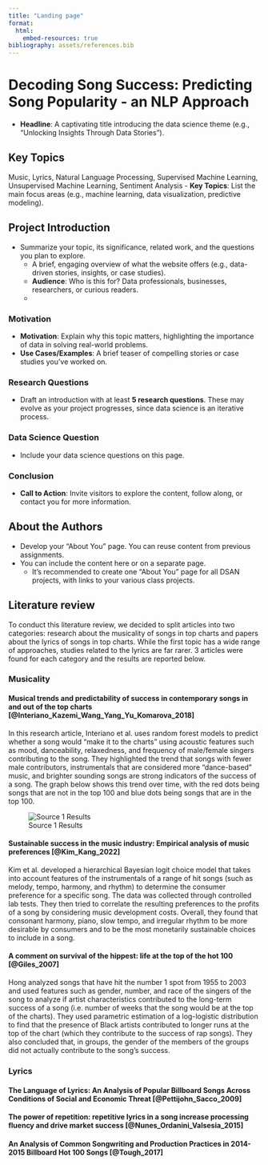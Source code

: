 ```yaml
---
title: "Landing page"
format: 
  html: 
    embed-resources: true
bibliography: assets/references.bib 
---
```

# Decoding Song Success: Predicting Song Popularity - an NLP Approach
   - **Headline**: A captivating title introducing the data science theme (e.g., "Unlocking Insights Through Data Stories").

## Key Topics
Music, Lyrics, Natural Language Processing, Supervised Machine Learning, Unsupervised Machine Learning, Sentiment Analysis
- **Key Topics**: List the main focus areas (e.g., machine learning, data visualization, predictive modeling).

## Project Introduction
- Summarize your topic, its significance, related work, and the questions you plan to explore.
   - A brief, engaging overview of what the website offers (e.g., data-driven stories, insights, or case studies).
   - **Audience**: Who is this for? Data professionals, businesses, researchers, or curious readers.
   - 

### Motivation
- **Motivation**: Explain why this topic matters, highlighting the importance of data in solving real-world problems.
- **Use Cases/Examples**: A brief teaser of compelling stories or case studies you’ve worked on.

### Research Questions
- Draft an introduction with at least **5 research questions**. These may evolve as your project progresses, since data science is an iterative process.

### Data Science Question
- Include your data science questions on this page.

### Conclusion
- **Call to Action**: Invite visitors to explore the content, follow along, or contact you for more information.

## About the Authors  

- Develop your "About You" page. You can reuse content from previous assignments.
- You can include the content here or on a separate page.
   - It’s recommended to create one "About You" page for all DSAN projects, with links to your various class projects.

## Literature review

To conduct this literature review, we decided to split articles into two categories: research about the musicality of songs in top charts and papers about the lyrics of songs in top charts. While the first topic has a wide range of approaches, studies related to the lyrics are far rarer. 3 articles were found for each category and the results are reported below.

### Musicality

#### Musical trends and predictability of success in contemporary songs in and out of the top charts [@Interiano_Kazemi_Wang_Yang_Yu_Komarova_2018]

In this research article, Interiano et al. uses random forest models to predict whether a song would “make it to the charts” using acoustic features such as mood, danceability, relaxedness, and frequency of male/female singers contributing to the song. They highlighted the trend that songs with fewer male contributors, instrumentals that are considered more “dance-based” music, and brighter sounding songs are strong indicators of the success of a song. The graph below shows this trend over time, with the red dots being songs that are not in the top 100 and blue dots being songs that are in the top 100.

![Source 1 Results](assets/landing_img/source1_img.jpg)

#### Sustainable success in the music industry: Empirical analysis of music preferences [@Kim_Kang_2022]

Kim et al. developed a hierarchical Bayesian logit choice model that takes into account features of the instrumentals of a range of hit songs (such as melody, tempo, harmony, and rhythm) to determine the consumer preference for a specific song. The data was collected through controlled lab tests. They then tried to correlate the resulting preferences to the profits of a song by considering music development costs. Overall, they found that consonant harmony, piano, slow tempo, and irregular rhythm to be more desirable by consumers and to be the most monetarily sustainable choices to include in a song.

#### A comment on survival of the hippest: life at the top of the hot 100 [@Giles_2007]

Hong analyzed songs that have hit the number 1 spot from 1955 to 2003 and used features such as gender, number, and race of the singers of the song to analyze if artist characteristics contributed to the long-term success of a song (i.e. number of weeks that the song would be at the top of the charts). They used parametric estimation of a log-logistic distribution to find that the presence of Black artists contributed to longer runs at the top of the chart (which they contribute to the success of rap songs). They also concluded that, in groups, the gender of the members of the groups did not actually contribute to the song’s success.

### Lyrics

#### The Language of Lyrics: An Analysis of Popular Billboard Songs Across Conditions of Social and Economic Threat [@Pettijohn_Sacco_2009]



#### The power of repetition: repetitive lyrics in a song increase processing fluency and drive market success [@Nunes_Ordanini_Valsesia_2015]



#### An Analysis of Common Songwriting and Production Practices in 2014-2015 Billboard Hot 100 Songs [@Tough_2017]



